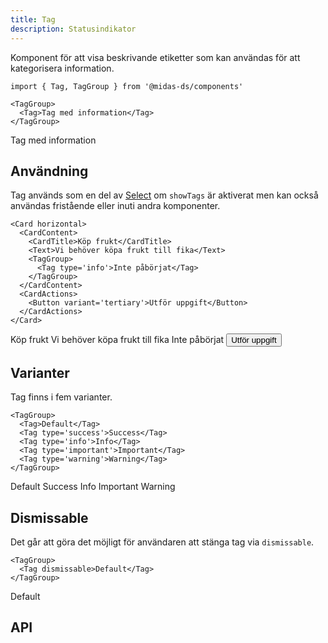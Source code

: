 ```yaml
---
title: Tag
description: Statusindikator
---
```



<ComponentHeader
  name='Tag'
  friendlyName='Tagg, chip, statusindikator '
  overrideHeadlessLink=''
/>

Komponent för att visa beskrivande etiketter som kan användas för att kategorisera information.

```tsx
import { Tag, TagGroup } from '@midas-ds/components'
```

```tsx
<TagGroup>
  <Tag>Tag med information</Tag>
</TagGroup>
```

<div className='card'>
  <TagGroup aria-label='Taggar'>
    <Tag>Tag med information</Tag>
  </TagGroup>
</div>

## Användning

Tag används som en del av [Select](../select#flerval) om `showTags` är aktiverat men kan också användas fristående eller inuti andra komponenter.

```tsx
<Card horizontal>
  <CardContent>
    <CardTitle>Köp frukt</CardTitle>
    <Text>Vi behöver köpa frukt till fika</Text>
    <TagGroup>
      <Tag type='info'>Inte påbörjat</Tag>
    </TagGroup>
  </CardContent>
  <CardActions>
    <Button variant='tertiary'>Utför uppgift</Button>
  </CardActions>
</Card>
```

<div className='card'>
  <Card horizontal>
    <CardContent>
      <CardTitle>Köp frukt</CardTitle>
      <Text>Vi behöver köpa frukt till fika</Text>
      <TagGroup>
        <Tag type='info'>Inte påbörjat</Tag>
      </TagGroup>
    </CardContent>
    <CardActions>
      <Button variant='tertiary'>Utför uppgift</Button>
    </CardActions>
  </Card>
</div>

## Varianter

Tag finns i fem varianter.

```tsx
<TagGroup>
  <Tag>Default</Tag>
  <Tag type='success'>Success</Tag>
  <Tag type='info'>Info</Tag>
  <Tag type='important'>Important</Tag>
  <Tag type='warning'>Warning</Tag>
</TagGroup>
```

<div className='card'>
  <TagGroup aria-label='Taggar'>
    <Tag>Default</Tag>
    <Tag type='success'>Success</Tag>
    <Tag type='info'>Info</Tag>
    <Tag type='important'>Important</Tag>
    <Tag type='warning'>Warning</Tag>
  </TagGroup>
</div>

## Dismissable

Det går att göra det möjligt för användaren att stänga tag via `dismissable`.

```tsx
<TagGroup>
  <Tag dismissable>Default</Tag>
</TagGroup>
```

<div className='card'>
  <TagGroup aria-label='Taggar'>
    <Tag dismissable>Default</Tag>
  </TagGroup>
</div>

## API

<PropTable name='Tag' />
